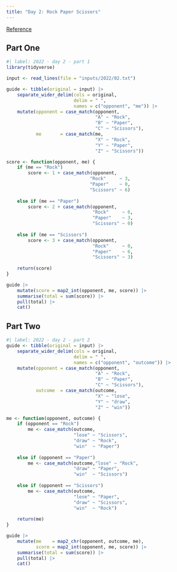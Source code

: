 ```yaml
---
title: "Day 2: Rock Paper Scissors"
---
```


[Reference](https://adventofcode.com/2022/day/2)

## Part One

```r
#| label: 2022 - day 2 - part 1
library(tidyverse)

input <- read_lines(file = "inputs/2022/02.txt")

guide <- tibble(original = input) |> 
    separate_wider_delim(cols = original,
                         delim = " ",
                         names = c("opponent", "me")) |> 
    mutate(opponent = case_match(opponent,
                                 "A" ~ "Rock",
                                 "B" ~ "Paper",
                                 "C" ~ "Scissors"),
           me       = case_match(me,
                                 "X" ~ "Rock",
                                 "Y" ~ "Paper",
                                 "Z" ~ "Scissors"))

score <- function(opponent, me) {
    if (me == "Rock")
        score <- 1 + case_match(opponent,
                               "Rock"     ~ 3,
                               "Paper"    ~ 0,
                               "Scissors" ~ 6)
    
    else if (me == "Paper")
        score <- 2 + case_match(opponent, 
                                "Rock"     ~ 6,
                                "Paper"    ~ 3,
                                "Scissors" ~ 0)
    
    else if (me == "Scissors")
        score <- 3 + case_match(opponent,
                                "Rock"     ~ 0,
                                "Paper"    ~ 6,
                                "Scissors" ~ 3)
    
    return(score)
}

guide |> 
    mutate(score = map2_int(opponent, me, score)) |> 
    summarise(total = sum(score)) |> 
    pull(total) |> 
    cat()
```

## Part Two

```r
#| label: 2022 - day 2 - part 2
guide <- tibble(original = input) |> 
    separate_wider_delim(cols = original,
                         delim = " ",
                         names = c("opponent", "outcome")) |> 
    mutate(opponent = case_match(opponent,
                                 "A" ~ "Rock",
                                 "B" ~ "Paper",
                                 "C" ~ "Scissors"),
           outcome  = case_match(outcome,
                                 "X" ~ "lose",
                                 "Y" ~ "draw",
                                 "Z" ~ "win"))

me <- function(opponent, outcome) {
    if (opponent == "Rock")
        me <- case_match(outcome,
                         "lose" ~ "Scissors",
                         "draw" ~ "Rock",
                         "win"  ~ "Paper")
    
    else if (opponent == "Paper")
        me <- case_match(outcome,"lose" ~ "Rock",
                         "draw" ~ "Paper",
                         "win"  ~ "Scissors")
    
    else if (opponent == "Scissors")
        me <- case_match(outcome,
                         "lose" ~ "Paper",
                         "draw" ~ "Scissors",
                         "win"  ~ "Rock")
    
    return(me)
}

guide |> 
    mutate(me    = map2_chr(opponent, outcome, me),
           score = map2_int(opponent, me, score)) |> 
    summarise(total = sum(score)) |> 
    pull(total) |> 
    cat()
```
